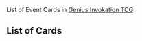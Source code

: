 {{GeniusInvokationTCGTabs}}
{{CustomTabs
|rootpage=Genius Invokation TCG/Card List
|class=custom-tabs-secondary
|tab1=Overview
|tab2=Character Cards
|tab3=Equipment Cards
|tab4=Support Cards
|tab5=Event Cards
|tab6=Summons
}}
List of Event Cards in [[Genius Invokation TCG]].

==List of Cards==
{{Genius Invokation TCG Cards by Category Table
|Genius Invokation TCG Event Cards
|notype=1
|noelement=1
|noweapon=1
|nofaction=1
|yeseffect=1
}}